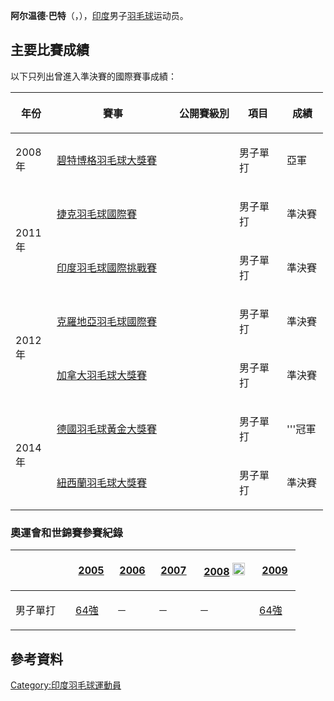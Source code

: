 {{noteTA|G1=Badminton}}
{{Infobox 羽球選手
| playername              = 阿尔温德·巴特<br/>{{lang|en|Arvind Bhat}}
| image                   = 
| size                    = 
| caption                 = 
| birth_name              = 
| date_of_birth           = {{birth_date_and_age|1979|6|7}}
| place_of_birth          =
| height                  =
| weight                  = 
| event                   = 男子單打
| country                 = {{IND}}
| years_active            = 
| handedness              = 
| coach                   = 
| highest_ranking         = 第22位
| date_of_highest_ranking = 2009年10月9日<ref>[http://bwfcontent.tournamentsoftware.com/ranking/player.aspx?id=6494&player=107850 BWF World Ranking - Ranking of Arvind BHAT (15319)]{{en}}</ref>
| current_ranking         = 第256位<ref name="m15319">[http://bwfcontent.tournamentsoftware.com/ranking/category.aspx?id=6494&category=472 BWF World Ranking - BWF世界排名榜 (2/27/2014) - Men's singles]{{en}}</ref>
| date_of_current_ranking = 2015年10月22日
| played                  = 232勝–146負（男單）<br/>10勝–6負（男雙）
| titles                  = 
| bwf_profile             = F97BD4D2-F120-44D0-9847-4FF52D17FCA6
| bwf_id                  = 15319
| updated                 = 2015年10月27日
}}
{{MedalTableTop}}
{{MedalSport | 男子[[羽毛球|羽毛球]]}}
{{MedalCountry | {{IND}}}}
{{MedalBottom}}
'''阿尔温德·巴特'''（{{lang|en|'''Arvind Bhat'''}}，{{bd|1979年|6月7日}}），[[印度|印度]]男子[[羽毛球|羽毛球]]运动员。

==主要比賽成績==
以下只列出曾進入準決賽的國際賽事成績：
{| class=wikitable style="text-align:center; font-size:small;" 
!width="50"|年份
!width="180"|賽事
!width="80"|公開賽級別
!width="60"|項目
!width="50"|成績
|-
!rowspan="1"|2008年
|[[2008年碧特博格羽毛球大獎賽|碧特博格羽毛球大獎賽]]
|{{BWFGP}}
|男子單打
|bgcolor="silver"|亞軍
|-
!rowspan="2"|2011年
|[[2011年捷克羽毛球國際賽|捷克羽毛球國際賽]]
|{{BWFIC}}
|男子單打
|bgcolor="#b8860b"|準決賽
|-
|[[2011年印度羽毛球國際挑戰賽|印度羽毛球國際挑戰賽]]
|{{BWFIC}}
|男子單打
|bgcolor="#b8860b"|準決賽
|-
!rowspan="2"|2012年
|[[2012年克羅地亞羽毛球國際賽|克羅地亞羽毛球國際賽]]
|{{BWFIS}}
|男子單打
|bgcolor="#b8860b"|準決賽
|-
|[[2012年加拿大羽毛球大獎賽|加拿大羽毛球大獎賽]]
|{{BWFGP}}
|男子單打
|bgcolor="#b8860b"|準決賽
|-
!rowspan="2"|2014年
|[[2014年德國羽毛球黃金大獎賽|德國羽毛球黃金大獎賽]]
|{{BWFGPG}}
|男子單打
|bgcolor="gold"|'''冠軍
|-
|[[2014年紐西蘭羽毛球大獎賽|紐西蘭羽毛球大獎賽]]
|{{BWFGP}}
|男子單打
|bgcolor="#b8860b"|準決賽
|}
{{BWF賽事級別索引}}

===奧運會和世錦賽參賽紀錄===
{| class=wikitable style="text-align:center; font-size:small;" 
!
!width="50"|[[2005年世界羽毛球錦標賽|2005]]
!width="50"|[[2006年世界羽毛球錦標賽|2006]]
!width="50"|[[2007年世界羽毛球錦標賽|2007]]
!width="80"|[[2008年夏季奧林匹克運動會羽毛球比賽|2008]] [[File:Olympic_rings_without_rims.svg|20px]]
!width="50"|[[2009年世界羽毛球錦標賽|2009]]
|-
!width="80"|男子單打
|[[2005年世界羽毛球錦標賽男子單打項目|64強]]
|－
|－
|－
|[[2009年世界羽毛球錦標賽男子單打項目|64強]]
|}

==參考資料==
{{Reflist}}

{{DEFAULTSORT:Bhat, Arvind}}
[[Category:印度羽毛球運動員|Category:印度羽毛球運動員]]
